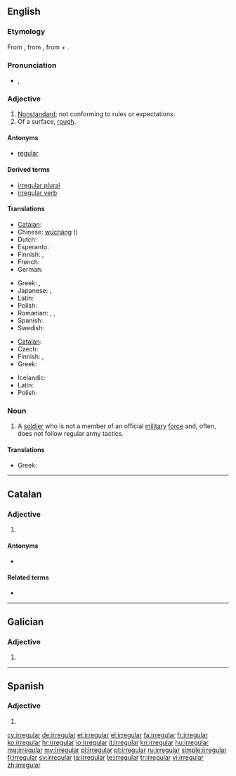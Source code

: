 {{also|irregulär}}
==English==
{{wikipedia}}

===Etymology===
From {{etyl|fro}} {{term|irreguler|lang=fro}}, from {{etyl|ML.}} {{term|irregularis|lang=la}}, from {{term|in-|lang=la}} + {{term|regularis|lang=la}}.

===Pronunciation===
* {{a|US}} {{IPA|/ɪˈrɛɡjəlɚ/}}, {{SAMPA|/I"rEgj@l@`/}}

===Adjective===
{{en-adj}}

# [[nonstandard|Nonstandard]]; not conforming to rules or expectations.
# Of a surface, [[rough]].

====Antonyms====
* [[regular]]

====Derived terms====
* [[irregular plural]]
* [[irregular verb]]

====Translations====
{{trans-top|nonstandard}}
* [[Catalan]]: {{t|ca|irregular}}
* Chinese: [[wúcháng]] ({{zh-ts|無常|无常}})
* Dutch: {{t-|nl|onregelmatig}}
* Esperanto: {{t|eo|neregulara}}
* Finnish: {{t-|fi|epäsäännöllinen}}, {{t-|fi|säännötön}}
* French: {{t|fr|irregulier}}
* German: {{t-|de|irregulär}}
{{trans-mid}}
* Greek: {{t|el|ακανόνιστος|m|tr=akanónistos|sc=Grek}}, {{t|el|αντικανονικός|m|tr=antikanonikós|sc=Grek}}
* Japanese: {{t|ja|不規則|tr=hukisokuna}}, {{t|ja|変則的|tr=hensokutekina}}
* Latin: {{t|la|inconditus|m}}
* Polish: {{t|pl|nieregularny|m}}
* Romanian: {{t|ro|iregular|m|n}}, {{t|ro|nereglementar|m|n}}, {{t|ro|neregulat|m|n}}
* Spanish: {{t-|es|irregular}}
* Swedish: {{t+|sv|oregelbunden}}
{{trans-bottom}}

{{trans-top|in grammar, applied to verbs}}
* [[Catalan]]: {{t|ca|irregular}}
* Czech: {{t-|cs|nepravidelný|m}}
* Finnish: {{t-|fi|epäsäännöllinen}}, {{t-|fi|säännötön}}
* Greek: {{t+|el|ανώμαλος|m|tr=anómalos|sc=Grek}}
{{trans-mid}}
* Icelandic: {{t+|is|óreglulegur|m}}
* Latin: {{t|la|anomalus|m}}
* Polish: {{t|pl|nieregularny|m}}
{{trans-bottom}}

===Noun===
{{en-noun}}

# A [[soldier]] who is not a member of an official [[military]] [[force]] and, often, does not follow regular army tactics.

====Translations====
{{trans-top|soldier}}
* Greek: {{t+|el|άτακτος|m|tr=átaktos|sc=Grek}}
{{trans-mid}}
{{trans-bottom}}

----

==Catalan==

===Adjective===
{{ca-adj|type=mf}}

# {{l|en|irregular}}

====Antonyms====
* {{l|ca|regular}}

====Related terms====
* {{l|ca|irregularitat}}

----

==Galician==

===Adjective===
{{gl-adj|f=irregular|pl=irregulares}}

# {{l|en|irregular}}

----

==Spanish==

===Adjective===
{{es-adj|pl=irregulares}}

# {{l|en|irregular}}

[[cy:irregular]]
[[de:irregular]]
[[et:irregular]]
[[el:irregular]]
[[fa:irregular]]
[[fr:irregular]]
[[ko:irregular]]
[[hr:irregular]]
[[io:irregular]]
[[it:irregular]]
[[kn:irregular]]
[[hu:irregular]]
[[mg:irregular]]
[[my:irregular]]
[[pl:irregular]]
[[pt:irregular]]
[[ru:irregular]]
[[simple:irregular]]
[[fi:irregular]]
[[sv:irregular]]
[[ta:irregular]]
[[te:irregular]]
[[tr:irregular]]
[[vi:irregular]]
[[zh:irregular]]